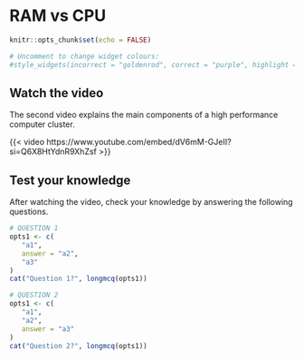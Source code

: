 # RAM vs CPU

```r
knitr::opts_chunk$set(echo = FALSE)

# Uncomment to change widget colours:
#style_widgets(incorrect = "goldenrod", correct = "purple", highlight = "firebrick")
```

## Watch the video

The second video explains the main components of a high performance computer cluster.

{{< video https://www.youtube.com/embed/dV6mM-GJeII?si=Q6X8HtYdnR9XhZsf >}}

## Test your knowledge

After watching the video, check your knowledge by answering the following questions.

::: {.webex-check .webex-box}
```r
# QUESTION 1
opts1 <- c(
   "a1",
   answer = "a2",
   "a3"
)
cat("Question 1?", longmcq(opts1))

# QUESTION 2
opts1 <- c(
   "a1",
   "a2",
   answer = "a3"
)
cat("Question 2?", longmcq(opts1))

```
:::

